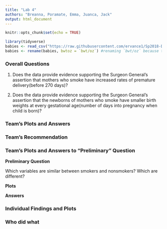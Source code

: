 ---
title: "Lab 4"
authors: "Breanna, Poramate, Emma, Juanca, Jack"
output: html_document
---

```{r setup, include=FALSE}
knitr::opts_chunk$set(echo = TRUE)
```

```{r, include = FALSE}
library(tidyverse)
babies <- read_csv("https://raw.githubusercontent.com/ervance1/Sp2018-Data-Science-repo/master/babies2a.dat")
babies <- rename(babies, bwtoz = `bwt/oz`) #renaming `bwt/oz` because the "/" sign requires special care
```

### Overall Questions
1. Does the data provide evidence supporting the Surgeon General's assertion that mothers who smoke have increased rates of premature delivery(before 270 days)?

2. Does the data provide evidence supporting the Surgeon General's assertion that the newborns of mothers who smoke have smaller birth weights at every gestational age(number of days into pregnancy when child is born)?

### Team's Plots and Answers

### Team's Recommendation

### Team's Plots and Answers to "Preliminary" Question

**Preliminary Question**

Which variables are similar between smokers and nonsmokers? Which are different?

**Plots**

**Answers**

### Individual Findings and Plots

### Who did what
